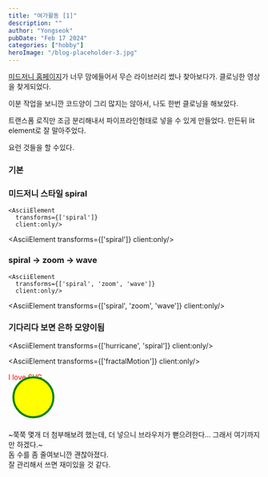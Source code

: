 ```yaml
---
title: "여가활동 [1]"
description: ""
author: "Yongseok"
pubDate: "Feb 17 2024"
categories: ["hobby"]
heroImage: "/blog-placeholder-3.jpg"
---
```






[미드저니 홈페이지](https://www.midjourney.com/home)가 너무 맘에들어서 무슨 라이브러리 썼나 찾아보다가. 클로닝한 영상을 찾게되었다.

<YouTube src="https://youtu.be/YCJgQI71jEE?si=KOp-YtU2n-yCZR8z" />

이분 작업을 보니깐 코드양이 그리 많지는 않아서, 나도 한번 클로닝을 해보았다.

트랜스폼 로직만 조금 분리해내서 파이프라인형태로 넣을 수 있게 만들었다.
만든뒤 lit element로 잘 말아주었다.

요런 것들을 할 수있다.

### 기본

<AsciiElement 
  transforms={[]}
  client:only/>

### 미드저니 스타일 spiral

```tsx
<AsciiElement 
  transforms={['spiral']}
  client:only/>
```

<AsciiElement 
  transforms={['spiral']}
  client:only/>

### spiral -> zoom -> wave

```tsx
<AsciiElement 
  transforms={['spiral', 'zoom', 'wave']}
  client:only/>
```

<AsciiElement 
  transforms={['spiral', 'zoom', 'wave']}
  client:only/>


### 기다리다 보면 은하 모양이됨

<AsciiElement 
  transforms={['hurricane', 'spiral']}
  client:only/>

<AsciiElement 
  transforms={['fractalMotion']}
  client:only/>

<svg width="100" height="100">
  <text x="0" y="15" fill="red">I love SVG</text>
  <circle cx="50" cy="50" r="40" stroke="green" stroke-width="4" fill="yellow" />
</svg>


~쭉쭉 몇개 더 첨부해보려 했는데, 더 넣으니 브라우저가 뻗으려한다... 그래서 여기까지만 하겠다.~ \
돔 수를 좀 줄여보니깐 괜찮아졌다. \
잘 관리해서 쓰면 재미있을 것 같다.


